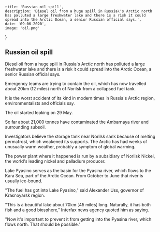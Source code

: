 
    title: 'Russian oil spill',
    description: 'Diesel oil from a huge spill in Russia\'s Arctic north has polluted a large freshwater lake and there is a risk it could spread into the Arctic Ocean, a senior Russian official says.',
    date: '09-06-2020',
    image: 'oil.png'
}


## Russian oil spill

Diesel oil from a huge spill in Russia's Arctic north has polluted a large freshwater lake and there is a risk it could spread into the Arctic Ocean, a senior Russian official says.

Emergency teams are trying to contain the oil, which has now travelled about 20km (12 miles) north of Norilsk from a collapsed fuel tank.

It is the worst accident of its kind in modern times in Russia's Arctic region, environmentalists and officials say.

The oil started leaking on 29 May.

So far about 21,000 tonnes have contaminated the Ambarnaya river and surrounding subsoil.

Investigators believe the storage tank near Norilsk sank because of melting permafrost, which weakened its supports. The Arctic has had weeks of unusually warm weather, probably a symptom of global warming.

The power plant where it happened is run by a subsidiary of Norilsk Nickel, the world's leading nickel and palladium producer.

Lake Pyasino serves as the basin for the Pyasina river, which flows to the Kara Sea, part of the Arctic Ocean. From October to June that river is usually ice-bound.

"The fuel has got into Lake Pyasino," said Alexander Uss, governor of Krasnoyarsk region.

"This is a beautiful lake about 70km [45 miles] long. Naturally, it has both fish and a good biosphere," Interfax news agency quoted him as saying.

"Now it's important to prevent it from getting into the Pyasina river, which flows north. That should be possible."